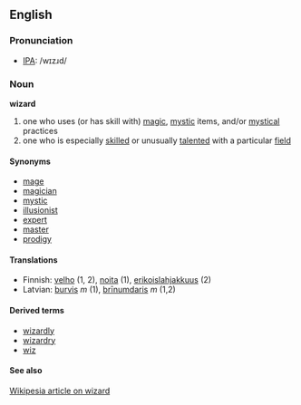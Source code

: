 ==English==

===Pronunciation===
* [[IPA]]: /wɪzɹd/

===Noun===
'''wizard'''

# one who uses (or has skill with) [[magic]], [[mystic]] items, and/or [[mystical]] practices
# one who is especially [[skill]]ed or unusually [[talent]]ed with a particular [[field]]

====Synonyms====
*[[mage]]
*[[magician]]
*[[mystic]]
*[[illusionist]]
*[[expert]]
*[[master]]
*[[prodigy]]

====Translations====
*Finnish: [[velho]] (1, 2), [[noita]] (1), [[erikoislahjakkuus]] (2)
*Latvian: [[burvis]] ''m'' (1), [[brīnumdaris]] ''m'' (1,2)

====Derived terms====
* [[wizardly]]
* [[wizardry]]
* [[wiz]]

====See also====
[[:w:Wizard (disambiguation)|Wikipesia article on wizard]]